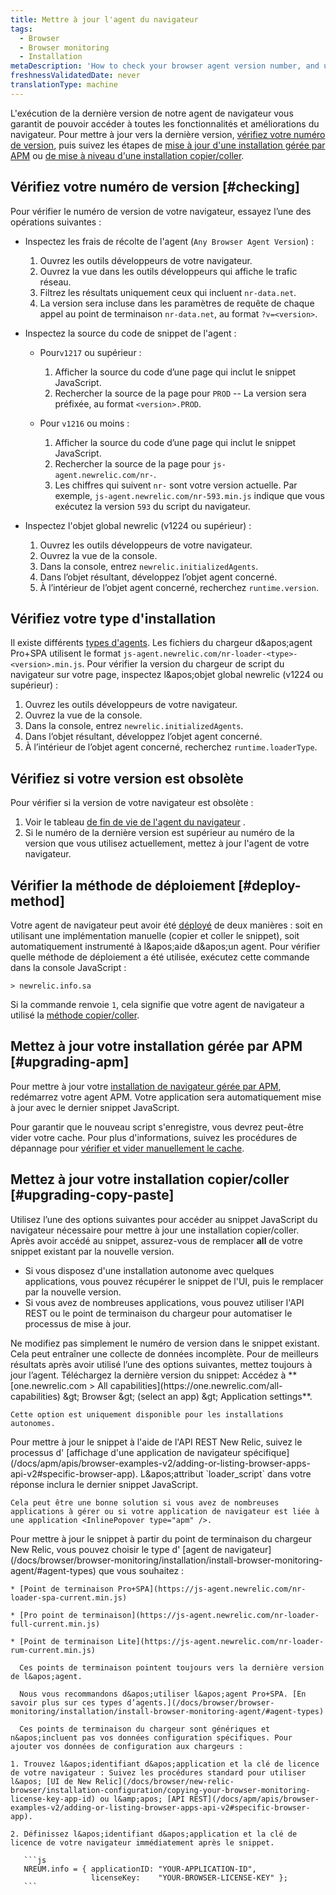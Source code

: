 ```yaml
---
title: Mettre à jour l'agent du navigateur
tags:
  - Browser
  - Browser monitoring
  - Installation
metaDescription: 'How to check your browser agent version number, and update to the latest version of the browser agent.'
freshnessValidatedDate: never
translationType: machine
---
```


L&apos;exécution de la dernière version de notre agent de navigateur vous garantit de pouvoir accéder à toutes les fonctionnalités et améliorations du navigateur. Pour mettre à jour vers la dernière version, [vérifiez votre numéro de version](#checking), puis suivez les étapes de [mise à jour d&apos;une installation gérée par APM](#upgrading-apm) ou [de mise à niveau d&apos;une installation copier/coller](#upgrading-copy-paste).

## Vérifiez votre numéro de version [#checking]

Pour vérifier le numéro de version de votre navigateur, essayez l’une des opérations suivantes :

* Inspectez les frais de récolte de l&apos;agent (`Any Browser Agent Version`) :

  1. Ouvrez les outils développeurs de votre navigateur.
  2. Ouvrez la vue dans les outils développeurs qui affiche le trafic réseau.
  3. Filtrez les résultats uniquement ceux qui incluent `nr-data.net`.
  4. La version sera incluse dans les paramètres de requête de chaque appel au point de terminaison `nr-data.net`, au format `?v=<version>`.

* Inspectez la source du code de snippet de l&apos;agent :

  * Pour`v1217` ou supérieur :

    1. Afficher la source du code d’une page qui inclut le snippet JavaScript.
    2. Rechercher la source de la page pour `PROD` -- La version sera préfixée, au format `<version>.PROD`.

  * Pour `v1216` ou moins :

    1. Afficher la source du code d’une page qui inclut le snippet JavaScript.
    2. Rechercher la source de la page pour `js-agent.newrelic.com/nr-`.
    3. Les chiffres qui suivent `nr-` sont votre version actuelle. Par exemple, `js-agent.newrelic.com/nr-593.min.js` indique que vous exécutez la version `593` du script du navigateur.

* Inspectez l&apos;objet global newrelic (v1224 ou supérieur) :

  1. Ouvrez les outils développeurs de votre navigateur.
  2. Ouvrez la vue de la console.
  3. Dans la console, entrez `newrelic.initializedAgents`.
  4. Dans l’objet résultant, développez l’objet agent concerné.
  5. À l’intérieur de l’objet agent concerné, recherchez `runtime.version`.

## Vérifiez votre type d&apos;installation

Il existe différents [types d&apos;agents](/docs/browser/browser-monitoring/installation/install-browser-monitoring-agent#agent-types). Les fichiers du chargeur d&amp;apos;agent Pro+SPA utilisent le format `js-agent.newrelic.com/nr-loader-<type>-<version>.min.js`. Pour vérifier la version du chargeur de script du navigateur sur votre page, inspectez l&amp;apos;objet global newrelic (v1224 ou supérieur) :

1. Ouvrez les outils développeurs de votre navigateur.
2. Ouvrez la vue de la console.
3. Dans la console, entrez `newrelic.initializedAgents`.
4. Dans l’objet résultant, développez l’objet agent concerné.
5. À l’intérieur de l’objet agent concerné, recherchez `runtime.loaderType`.

## Vérifiez si votre version est obsolète

Pour vérifier si la version de votre navigateur est obsolète :

1. Voir le tableau [de fin de vie de l&apos;agent du navigateur](/docs/browser/browser-monitoring/getting-started/browser-agent-eol-policy/) .
2. Si le numéro de la dernière version est supérieur au numéro de la version que vous utilisez actuellement, mettez à jour l&apos;agent de votre navigateur.

## Vérifier la méthode de déploiement [#deploy-method]

Votre agent de navigateur peut avoir été [déployé](/docs/browser/browser-monitoring/installation/install-browser-monitoring-agent/#options) de deux manières : soit en utilisant une implémentation manuelle (copier et coller le snippet), soit automatiquement instrumenté à l&amp;apos;aide d&amp;apos;un <InlinePopover type="apm" />agent. Pour vérifier quelle méthode de déploiement a été utilisée, exécutez cette commande dans la console JavaScript :

```
> newrelic.info.sa
```

Si la commande renvoie `1`, cela signifie que votre agent de navigateur a utilisé la [méthode copier/coller](#upgrading-copy-paste).

## Mettez à jour votre installation gérée par APM [#upgrading-apm]

Pour mettre à jour votre [installation de navigateur gérée par APM](/docs/browser/browser-monitoring/installation/install-browser-monitoring-agent/#options), redémarrez votre agent APM. Votre application sera automatiquement mise à jour avec le dernier snippet JavaScript.

Pour garantir que le nouveau script s&apos;enregistre, vous devrez peut-être vider votre cache. Pour plus d&apos;informations, suivez les procédures de dépannage pour [vérifier et vider manuellement le cache](/docs/browser/new-relic-browser/troubleshooting/troubleshooting-browser-monitoring-installation#manual_check_cache).

## Mettez à jour votre installation copier/coller [#upgrading-copy-paste]

Utilisez l’une des options suivantes pour accéder au snippet JavaScript du navigateur nécessaire pour mettre à jour une installation copier/coller. Après avoir accédé au snippet, assurez-vous de remplacer <DNT>**all**</DNT> de votre snippet existant par la nouvelle version.

* Si vous disposez d&apos;une installation autonome avec quelques applications, vous pouvez récupérer le snippet de l&apos;UI, puis le remplacer par la nouvelle version.
* Si vous avez de nombreuses applications, vous pouvez utiliser l&apos;API REST ou le point de terminaison du chargeur pour automatiser le processus de mise à jour.

<Callout variant="caution">
  Ne modifiez pas simplement le numéro de version dans le snippet existant. Cela peut entraîner une collecte de données incomplète. Pour de meilleurs résultats après avoir utilisé l’une des options suivantes, mettez toujours à jour l’agent.
</Callout>

<CollapserGroup>
  <Collapser id="snippet" title="Récupérer le snippet de l'UI">
    Téléchargez la dernière version du snippet: Accédez à <DNT>**[one.newrelic.com &gt; All capabilities](https://one.newrelic.com/all-capabilities) &amp;gt; Browser &amp;gt; (select an app) &amp;gt; Application settings**</DNT>.

    Cette option est uniquement disponible pour les installations autonomes.
  </Collapser>

  <Collapser id="rest_api" title="Extraire le snippet avec l'API REST">
    Pour mettre à jour le snippet à l&apos;aide de l&apos;API REST New Relic, suivez le processus d&apos; [affichage d&apos;une application de navigateur spécifique](/docs/apm/apis/browser-examples-v2/adding-or-listing-browser-apps-api-v2#specific-browser-app). L&amp;apos;attribut `loader_script` dans votre réponse inclura le dernier snippet JavaScript.

    Cela peut être une bonne solution si vous avez de nombreuses applications à gérer ou si votre application de navigateur est liée à une application <InlinePopover type="apm" />.
  </Collapser>

  <Collapser id="end_point" title="Mise à jour à l'aide du point de terminaison du chargeur">
    Pour mettre à jour le snippet à partir du point de terminaison du chargeur New Relic, vous pouvez choisir le type d&apos; [agent de navigateur](/docs/browser/browser-monitoring/installation/install-browser-monitoring-agent/#agent-types) que vous souhaitez :

    * [Point de terminaison Pro+SPA](https://js-agent.newrelic.com/nr-loader-spa-current.min.js)

    * [Pro point de terminaison](https://js-agent.newrelic.com/nr-loader-full-current.min.js)

    * [Point de terminaison Lite](https://js-agent.newrelic.com/nr-loader-rum-current.min.js)

      Ces points de terminaison pointent toujours vers la dernière version de l&apos;agent.

      Nous vous recommandons d&apos;utiliser l&apos;agent Pro+SPA. [En savoir plus sur ces types d’agents.](/docs/browser/browser-monitoring/installation/install-browser-monitoring-agent/#agent-types)

      Ces points de terminaison du chargeur sont génériques et n&apos;incluent pas vos données configuration spécifiques. Pour ajouter vos données de configuration aux chargeurs :

    1. Trouvez l&apos;identifiant d&apos;application et la clé de licence de votre navigateur : Suivez les procédures standard pour utiliser l&apos; [UI de New Relic](/docs/browser/new-relic-browser/installation-configuration/copying-your-browser-monitoring-license-key-app-id) ou l&amp;apos; [API REST](/docs/apm/apis/browser-examples-v2/adding-or-listing-browser-apps-api-v2#specific-browser-app).

    2. Définissez l&apos;identifiant d&apos;application et la clé de licence de votre navigateur immédiatement après le snippet.

       ```js
       NREUM.info = { applicationID: "YOUR-APPLICATION-ID",
                      licenseKey:    "YOUR-BROWSER-LICENSE-KEY" };
       ```
  </Collapser>
</CollapserGroup>